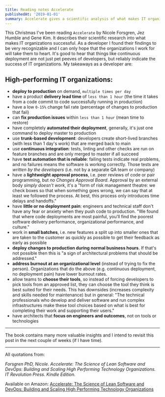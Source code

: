 ```yaml
---
title: Reading notes Accelerate
publishedAt: '2019-01-01'
summary: Accelerate gives a scientific analysis of what makes IT organizations successful. I've listed the most important ones (from a developer perspective)
---
```


This Christmas I've been reading `Accelerate` by Nicole Forsgren, Jez Humble and Gene Kim. It describes their scientific research into what makes IT organizations successful. As a developer I found their findings to be very recognizable and I can only hope that the organizations I work for will take them to heart. It's good to hear that things like continuous deployment are not just pet peeves of developers, but reliably indicate the success of IT organizations. My takeaways as a developer are:

## High-performing IT organizations:

- **deploy to production** on demand, `multiple times per day`
- have a product **delivery lead time** of `less than 1 hour` (the time it takes from a code commit to code successfully running in production)
- have a low `0-15%` change fail rate (percentage of changes to production that fail)
- can **fix production issues** within `less than 1 hour` (mean time to restore)
- have completely **automated their deployment**, generally, it's just one command to deploy master to production
- use **trunk-based development**: developers create short-lived branches (with less than 1 day's work) that are merged back to main
- use **continuous integration**: tests, linting and other checks are run on feature branches and are only merged to master if all succeed
- have **test automation that is reliable**: failing tests indicate real problems, and no failures means the software is working correctly. Those tests are _written by the developers_ (i.e. not by a separate QA team or company)
- have a **lightweight approval process**, i.e. peer reviews of code or pair programming, but _no Changes Approval Board_. Approval by an external body _simply doesn't work_, it's a "form of risk management theatre: we check boxes so that when something goes wrong, we can say that at least we followed the process. At best, this process only introduces time delays and handoffs."
- have **little or no deployment pain**: engineers and technical staff don't have any fear or anxiety when they push code to production. "We found that where code deployments are most painful, you’ll find the poorest software delivery performance, organizational performance, and culture."
- work in **small batches**, i.e. new features a split up into smaller ones that are taken to the customer as quickly as possible to get their feedback as early as possible
- **deploy changes to production during normal business hours**. If that's not possible then this is "a sign of architectural problems that should be addressed."
- **address burnout at an organizational level** (instead of trying to fix the person). Organizations that do the above (e.g. continuous deployment, no deployment pain) have lower burnout rates.
- allow teams to **choose their tools**, so instead of forcing developers to pick tools from an approved list, they can choose the tool they think is best suited for their needs. This has downsides (increases complexity and skills needed for maintenance) but in general: "The technical professionals who develop and deliver software and run complex infrastructures make these tool choices based on what is best for completing their work and supporting their users."
- have architects that **focus on engineers and outcomes**, not on tools or technologies

---

The book contains many more valuable insights and I intend to revisit this post in the next couple of weeks (if I have time).

---

All quotations from:

_Forsgren PhD, Nicole. Accelerate: The Science of Lean Software and DevOps: Building and Scaling High Performing Technology Organizations. IT Revolution Press. Kindle Edition._

Available on Amazon: [Accelerate: The Science of Lean Software and DevOps: Building and Scaling High Performing Technology Organizations](https://www.amazon.com/Accelerate-Software-Performing-Technology-Organizations/dp/1942788339)
